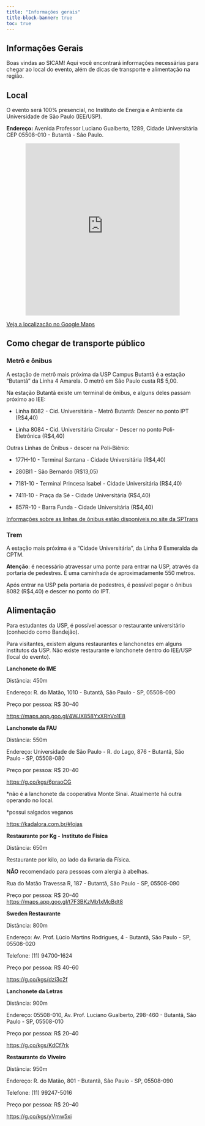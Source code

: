 ```yaml
---
title: "Informações gerais"
title-block-banner: true
toc: true
---
```


## Informações Gerais

Boas vindas ao SICAM! Aqui você encontrará informações necessárias para chegar ao local do evento, além de dicas de transporte e alimentação na região.

## Local

O evento será 100% presencial, no Instituto de Energia e Ambiente da Universidade de São Paulo (IEE/USP).

**Endereço:** Avenida Professor Luciano Gualberto, 1289, Cidade Universitária CEP 05508-010 - Butantã - São Paulo.

<center>

<iframe src="https://www.google.com/maps/embed?pb=!1m14!1m8!1m3!1d14629.169417788255!2d-46.7333307!3d-23.5579413!3m2!1i1024!2i768!4f13.1!3m3!1m2!1s0x94ce5616b27b7ba5%3A0xbf3891c8c2f7a2cf!2sInstitute%20of%20Electrotechnics%20and%20Energy%20of%20the%20University%20of%20S%C3%A3o%20Paulo!5e0!3m2!1sen!2sbr!4v1725023110255!5m2!1sen!2sbr" width="80%" height="450" style="border:0;" allowfullscreen loading="lazy" referrerpolicy="no-referrer-when-downgrade">

</iframe>

</center>

[Veja a localização no Google Maps](https://www.google.com/maps/place/Institute+of+Electrotechnics+and+Energy+of+the+University+of+S%C3%A3o+Paulo/@-23.5579413,-46.7333307,14z)

## Como chegar de transporte público

### Metrô e ônibus

A estação de metrô mais próxima da USP Campus Butantã é a estação "Butantã" da Linha 4 Amarela. O metrô em São Paulo custa R\$ 5,00.

Na estação Butantã existe um terminal de ônibus, e alguns deles passam próximo ao IEE:

-   Linha 8082 - Cid. Universitária - Metrô Butantã: Descer no ponto IPT (R\$4,40)

-   Linha 8084 - Cid. Universitária Circular - Descer no ponto Poli-Eletrônica (R\$4,40)

Outras Linhas de Ônibus - descer na Poli-Biênio:

-   177H-10 - Terminal Santana - Cidade Universitária (R\$4,40)

-   280BI1 - São Bernardo (R\$13,05)

-   7181-10 - Terminal Princesa Isabel - Cidade Universitária (R\$4,40)

-   7411-10 - Praça da Sé - Cidade Universitária (R\$4,40)

-   857R-10 - Barra Funda - Cidade Universitária (R\$4,40)

[Informações sobre as linhas de ônibus estão disponíveis no site da SPTrans](https://www.sptrans.com.br/)

### Trem

A estação mais próxima é a "Cidade Universitária", da Linha 9 Esmeralda da CPTM.

**Atenção**: é necessário atravessar uma ponte para entrar na USP, através da portaria de pedestres. É uma caminhada de aproximadamente 550 metros.

Após entrar na USP pela portaria de pedestres, é possível pegar o ônibus 8082 (R\$4,40) e descer no ponto do IPT.

## Alimentação

Para estudantes da USP, é possível acessar o restaurante universitário (conhecido como Bandejão).

Para visitantes, existem alguns restaurantes e lanchonetes em alguns institutos da USP. Não existe restaurante e lanchonete dentro do IEE/USP (local do evento).

**Lanchonete do IME**

Distância: 450m

Endereço: R. do Matão, 1010 - Butantã, São Paulo - SP, 05508-090

Preço por pessoa: R\$ 30–40

<https://maps.app.goo.gl/4WJX858YxXRhVo1E8>

**Lanchonete da FAU**

Distância: 550m

Endereço: Universidade de São Paulo - R. do Lago, 876 - Butantã, São Paulo - SP, 05508-080

Preço por pessoa: R\$ 20–40

<https://g.co/kgs/6praoCG>

\*não é a lanchonete da cooperativa Monte Sinai. Atualmente há outra operando no local. 

\*possui salgados veganos

<https://kadalora.com.br/#lojas>

**Restaurante por Kg - Instituto de Física**

Distância: 650m

Restaurante por kilo, ao lado da livraria da Física.

**NÃO** recomendado para pessoas com alergia à abelhas.

Rua do Matão Travessa R, 187 - Butantã, São Paulo - SP, 05508-090

Preço por pessoa: R\$ 20–40\
<https://maps.app.goo.gl/t7F3BKzMb1xMcBdt8>

**Sweden Restaurante**

Distância: 800m

Endereço: Av. Prof. Lúcio Martins Rodrigues, 4 - Butantã, São Paulo - SP, 05508-020

Telefone: (11) 94700-1624

Preço por pessoa: R\$ 40–60

<https://g.co/kgs/dzi3c2f>\

**Lanchonete da Letras**

Distância: 900m

Endereço: 05508-010, Av. Prof. Luciano Gualberto, 298-460 - Butantã, São Paulo - SP, 05508-010

Preço por pessoa: R\$ 20–40

<https://g.co/kgs/KdCf7rk>

**Restaurante do Viveiro**

Distância: 950m

Endereço: R. do Matão, 801 - Butantã, São Paulo - SP, 05508-090

Telefone: (11) 99247-5016

Preço por pessoa: R\$ 20–40

<https://g.co/kgs/yVmw5xi>\
